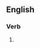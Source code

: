 ==English==

===Verb===
{{head|en|present participle}}

# {{present participle of|deoxygenate|lang=en|nocat=1}}
